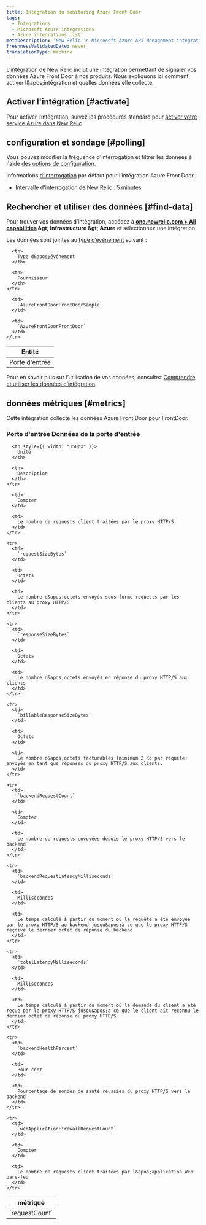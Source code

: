 ```yaml
---
title: Intégration du monitoring Azure Front Door
tags:
  - Integrations
  - Microsoft Azure integrations
  - Azure integrations list
metaDescription: 'New Relic''s Microsoft Azure API Management integration: how to install it, configure it, and understand the data it reports.'
freshnessValidatedDate: never
translationType: machine
---
```


[L’intégration de New Relic](/docs/infrastructure/introduction-infra-monitoring) inclut une intégration permettant de signaler vos données Azure Front Door à nos produits. Nous expliquons ici comment activer l&amp;apos;intégration et quelles données elle collecte.

## Activer l&apos;intégration [#activate]

Pour activer l’intégration, suivez les procédures standard pour [activer votre service Azure dans New Relic](/docs/infrastructure/microsoft-azure-integrations/getting-started/activate-azure-integrations).

## configuration et sondage [#polling]

Vous pouvez modifier la fréquence d&apos;interrogation et filtrer les données à l&apos;aide [des options de configuration](/docs/integrations/new-relic-integrations/getting-started/configure-polling-frequency-data-collection-cloud-integrations).

Informations [d’interrogation](/docs/infrastructure/microsoft-azure-integrations/getting-started/azure-integration-polling) par défaut pour l’intégration Azure Front Door :

* Intervalle d&apos;interrogation de New Relic : 5 minutes

## Rechercher et utiliser des données [#find-data]

Pour trouver vos données d’intégration, accédez à <DNT>**[one.newrelic.com &gt; All capabilities](https://one.newrelic.com/all-capabilities) &amp;gt; Infrastructure &amp;gt; Azure**</DNT> et sélectionnez une intégration.

Les données sont jointes au [type d’événement](/docs/data-apis/understand-data/new-relic-data-types/#event-data) suivant :

<table>
  <thead>
    <tr>
      <th>
        Entité
      </th>

      <th>
        Type d&apos;événement
      </th>

      <th>
        Fournisseur
      </th>
    </tr>
  </thead>

  <tbody>
    <tr>
      <td>
        Porte d&apos;entrée
      </td>

      <td>
        `AzureFrontDoorFrontDoorSample`
      </td>

      <td>
        `AzureFrontDoorFrontDoor`
      </td>
    </tr>
  </tbody>
</table>

Pour en savoir plus sur l’utilisation de vos données, consultez [Comprendre et utiliser les données d’intégration](/docs/infrastructure/integrations/find-use-infrastructure-integration-data).

## données métriques [#metrics]

Cette intégration collecte les données Azure Front Door pour FrontDoor.

### Porte d&apos;entrée Données de la porte d&apos;entrée

<table>
  <thead>
    <tr>
      <th style={{ width: "275px" }}>
        métrique
      </th>

      <th style={{ width: "150px" }}>
        Unité
      </th>

      <th>
        Description
      </th>
    </tr>
  </thead>

  <tbody>
    <tr>
      <td>
        `requestCount`
      </td>

      <td>
        Compter
      </td>

      <td>
        Le nombre de requests client traitées par le proxy HTTP/S
      </td>
    </tr>

    <tr>
      <td>
        `requestSizeBytes`
      </td>

      <td>
        Octets
      </td>

      <td>
        Le nombre d&apos;octets envoyés sous forme requests par les clients au proxy HTTP/S
      </td>
    </tr>

    <tr>
      <td>
        `responseSizeBytes`
      </td>

      <td>
        Octets
      </td>

      <td>
        Le nombre d&apos;octets envoyés en réponse du proxy HTTP/S aux clients
      </td>
    </tr>

    <tr>
      <td>
        `billableResponseSizeBytes`
      </td>

      <td>
        Octets
      </td>

      <td>
        Le nombre d&apos;octets facturables (minimum 2 Ko par requête) envoyés en tant que réponses du proxy HTTP/S aux clients.
      </td>
    </tr>

    <tr>
      <td>
        `backendRequestCount`
      </td>

      <td>
        Compter
      </td>

      <td>
        Le nombre de requests envoyées depuis le proxy HTTP/S vers le backend
      </td>
    </tr>

    <tr>
      <td>
        `backendRequestLatencyMilliseconds`
      </td>

      <td>
        Millisecondes
      </td>

      <td>
        Le temps calculé à partir du moment où la requête a été envoyée par le proxy HTTP/S au backend jusqu&apos;à ce que le proxy HTTP/S reçoive le dernier octet de réponse du backend
      </td>
    </tr>

    <tr>
      <td>
        `totalLatencyMilliseconds`
      </td>

      <td>
        Millisecondes
      </td>

      <td>
        Le temps calculé à partir du moment où la demande du client a été reçue par le proxy HTTP/S jusqu&apos;à ce que le client ait reconnu le dernier octet de réponse du proxy HTTP/S
      </td>
    </tr>

    <tr>
      <td>
        `backendHealthPercent`
      </td>

      <td>
        Pour cent
      </td>

      <td>
        Pourcentage de sondes de santé réussies du proxy HTTP/S vers le backend
      </td>
    </tr>

    <tr>
      <td>
        `webApplicationFirewallRequestCount`
      </td>

      <td>
        Compter
      </td>

      <td>
        Le nombre de requests client traitées par l&apos;application Web pare-feu
      </td>
    </tr>
  </tbody>
</table>